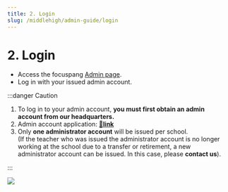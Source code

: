 ```yaml
---
title: 2. Login
slug: /middlehigh/admin-guide/login
---
```



# 2. Login

- Access the focuspang [Admin page](http://admin.focuspang.com).
- Log in with your issued admin account.

:::danger Caution

1. To log in to your admin account, **you must first obtain an admin account from our headquarters.**
2. Admin account application: **[🔗link](https://focuspang.com/school.html)**
3. Only **one administrator account** will be issued per school.\
   (If the teacher who was issued the administrator account is no longer working at the school due to a transfer or retirement, a new administrator account can be issued. In this case, please **contact us**).

:::

<Image src="/img/en/elementary/admin/02-01.jpg" size="lg" />
